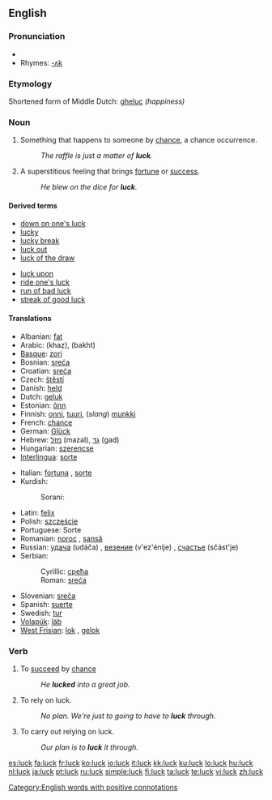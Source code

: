 ==English==

===Pronunciation===
{{IPA|/'lʌk/}}
* {{audio|en-us-luck.ogg|Audio (US)}}
* Rhymes: [[Rhymes:English:-ʌk|-ʌk]]

===Etymology===
Shortened form of Middle Dutch: [[gheluc]] ''(happiness)''

===Noun===
{{en-noun|-}}

# Something that happens to someone by [[chance]], a chance occurrence.
#: ''The raffle is just a matter of '''luck'''.''
# A superstitious feeling that brings [[fortune]] or [[success]].
#: ''He blew on the dice for '''luck'''.''

====Derived terms====
{{rel-top|terms derived from luck (noun)}}
* [[down on one's luck]]
* [[lucky]]
* [[lucky break]]
* [[luck out]]
* [[luck of the draw]]
{{rel-mid}}
* [[luck upon]]
* [[ride one's luck]]
* [[run of bad luck]]
* [[streak of good luck]]
{{rel-bottom}}

====Translations====
{{trans-top|something that happens to someone by chance}}
* Albanian: [[fat]]
* Arabic: {{Arab|[[خظ]]}} (khaẓ), {{Arab|[[بخت]]}} (bakht)
* [[Basque]]: [[zori]]
* Bosnian: [[sreća#Bosnian|sreća]] {{f}}
* Croatian: [[sreća#Croatian|sreća]] {{f}}
* Czech: [[štěstí]] {{n}}
* Danish: [[held]] {{n}}
* Dutch: [[geluk]] {{n}}
* Estonian: [[õnn]]
* Finnish: [[onni]], [[tuuri]], (''slang'') [[munkki]]
* French: [[chance]] {{f}}
* German: [[Glück]] {{n}}
* Hebrew: [[מזל]] (mazal), [[גד]] (gad)
* Hungarian: [[szerencse]]
* [[Interlingua]]: [[sorte]]
{{trans-mid}}
* Italian: [[fortuna]] {{f}}, [[sorte]] {{f}}
* Kurdish: 
*:Sorani: {{t|ku|به‌خت|tr=bext|sc=KUchar}}
* Latin: [[felix]] {{f}}
* Polish: [[szczęście]] {{n}}
* Portuguese: Sorte
* Romanian: [[noroc]] {{n}}, [[şansă]] {{f}}
* Russian: [[удача]] (udáča) {{f}}, [[везение]] (v'ez'énije) {{n}}, [[счастье]] (sčást'je) {{n}}
* Serbian:
*: Cyrillic: [[срећа#Serbian|срећа]] {{f}}
*: Roman: [[sreća#Serbian|sreća]] {{f}}
* Slovenian: [[sreča]] {{f}}
* Spanish: [[suerte]] {{F}}
* Swedish: [[tur]]
* [[Volapük]]: [[läb]]
* [[West Frisian]]: [[lok]] {{n}}, [[gelok]] {{n}}
{{trans-bottom}}

===Verb===
{{en-verb}}

# {{intransitive}} To [[succeed]] by [[chance]]
#: ''He '''lucked''' into a great job.''
# {{intransitive}} To rely on luck.
#: ''No plan. We're just to going to have to '''luck''' through.''
# {{transitive}} To carry out relying on luck.
#: ''Our plan is to '''luck''' it through.''

[[Category:English words with positive connotations]]

[[es:luck]]
[[fa:luck]]
[[fr:luck]]
[[ko:luck]]
[[io:luck]]
[[it:luck]]
[[kk:luck]]
[[ku:luck]]
[[lo:luck]]
[[hu:luck]]
[[nl:luck]]
[[ja:luck]]
[[pt:luck]]
[[ru:luck]]
[[simple:luck]]
[[fi:luck]]
[[ta:luck]]
[[te:luck]]
[[vi:luck]]
[[zh:luck]]